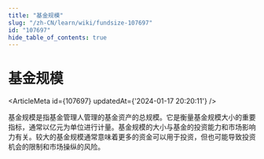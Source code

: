 ```yaml
---
title: "基金规模"
slug: "/zh-CN/learn/wiki/fundsize-107697"
id: "107697"
hide_table_of_contents: true
---
```



# 基金规模

<ArticleMeta id={107697} updatedAt={'2024-01-17 20:20:11'} />
<div className='border-solid border-b border-t-0 my-4 border-[var(--ifm-color-gray-300)]' />

基金规模是指基金管理人管理的基金资产的总规模。它是衡量基金规模大小的重要指标，通常以亿元为单位进行计量。基金规模的大小与基金的投资能力和市场影响力有关。较大的基金规模通常意味着更多的资金可以用于投资，但也可能导致投资机会的限制和市场操纵的风险。
